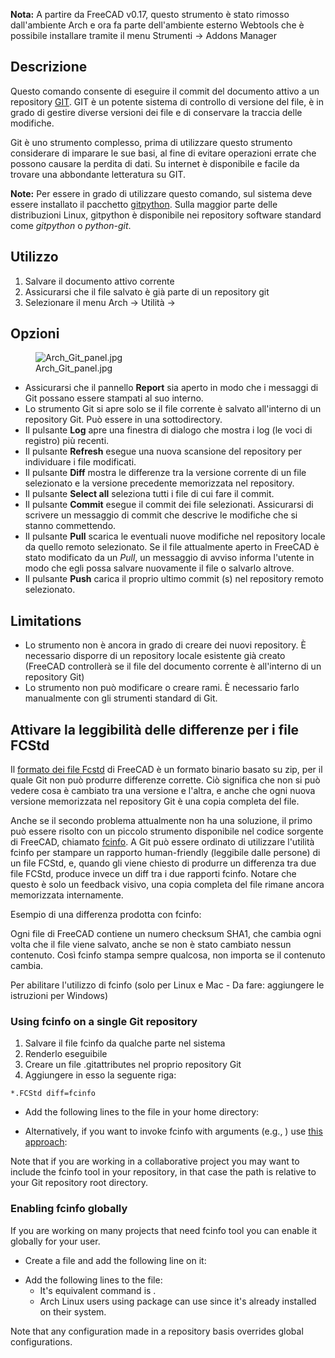 <languages/>

<div class="mw-translate-fuzzy">
{{GuiCommand/it
|Name=Arch Git
‏‎|Name/it=Arch Git
|MenuLocation=Arch → Utilità → Git
|Workbenches=[[Arch_Workbench/it|Arch]]
|Shortcut=
‏‎|SeeAlso=
}}
</div>

<div class="mw-translate-fuzzy">
'''Nota:''' A partire da FreeCAD v0.17, questo strumento è stato rimosso dall'ambiente Arch e ora fa parte dell'ambiente esterno Webtools che è possibile installare tramite il menu Strumenti → Addons Manager
</div>

<span id="Description"></span>
==Descrizione==

Questo comando consente di eseguire il commit del documento attivo a un repository [https://en.wikipedia.org/wiki/Git_%28software%29 GIT]. GIT è un potente sistema di controllo di versione del file, è in grado di gestire diverse versioni dei file e di conservare la traccia delle modifiche.

Git è uno strumento complesso, prima di utilizzare questo strumento considerare di imparare le sue basi, al fine di evitare operazioni errate che possono causare la perdita di dati. Su internet è disponibile e facile da trovare una abbondante letteratura su GIT.

<div class="mw-translate-fuzzy">
'''Note:''' Per essere in grado di utilizzare questo comando, sul sistema deve essere installato il pacchetto [https://github.com/gitpython-developers/GitPython gitpython]. Sulla maggior parte delle distribuzioni Linux, gitpython è disponibile nei repository software standard come ''gitpython'' o ''python-git''.
</div>

<span id="Usage"></span>
==Utilizzo==

<div class="mw-translate-fuzzy">
# Salvare il documento attivo corrente
# Assicurarsi che il file salvato è già parte di un repository git
# Selezionare il menu Arch → Utilità → {{KEY|[[Image:WebTools_Git.svg|16px]] [[Arch Git/it|Git]]}}
</div>

<span id="Options"></span>
== Opzioni ==

<div class="mw-translate-fuzzy">
[[Image:Arch Git panel.jpg|right]]
</div>

<div class="mw-translate-fuzzy">
* Assicurarsi che il pannello '''Report''' sia aperto in modo che i messaggi di Git possano essere stampati al suo interno.
* Lo strumento Git si apre solo se il file corrente è salvato all'interno di un repository Git. Può essere in una sottodirectory.
* Il pulsante '''Log''' apre una finestra di dialogo che mostra i log (le voci di registro) più recenti.
* Il pulsante '''Refresh''' esegue una nuova scansione del repository per individuare i file modificati.
* Il pulsante '''Diff''' mostra le differenze tra la versione corrente di un file selezionato e la versione precedente memorizzata nel repository.
* Il pulsante '''Select all''' seleziona tutti i file di cui fare il commit.
* Il pulsante '''Commit''' esegue il commit dei file selezionati. Assicurarsi di scrivere un messaggio di commit che descrive le modifiche che si stanno commettendo.
* Il pulsante '''Pull''' scarica le eventuali nuove modifiche nel repository locale da quello remoto selezionato. Se il file attualmente aperto in FreeCAD è stato modificato da un ''Pull'', un messaggio di avviso informa l'utente in modo che egli possa salvare nuovamente il file o salvarlo altrove.
* Il pulsante '''Push''' carica il proprio ultimo commit (s) nel repository remoto selezionato.
</div>

==Limitations==

<div class="mw-translate-fuzzy">
* Lo strumento non è ancora in grado di creare dei nuovi repository. È necessario disporre di un repository locale esistente già creato (FreeCAD controllerà se il file del documento corrente è all'interno di un repository Git)
* Lo strumento non può modificare o creare rami. È necessario farlo manualmente con gli strumenti standard di Git.
</div>

<span id="Enabling_human-readable_diffs_for_FCStd_files_with_the_fcinfo_utility"></span>
<div class="mw-translate-fuzzy">
==Attivare la leggibilità  delle differenze per i file FCStd==
</div>

<div class="mw-translate-fuzzy">
Il [[Fcstd file format/it|formato dei file Fcstd]] di FreeCAD è un formato binario basato su zip, per il quale Git non può produrre differenze corrette. Ciò significa che non si può vedere cosa è cambiato tra una versione e l'altra, e anche che ogni nuova versione memorizzata nel repository Git è una copia completa del file.
</div>

Anche se il secondo problema attualmente non ha una soluzione, il primo può essere risolto con un piccolo strumento disponibile nel codice sorgente di FreeCAD, chiamato [https://github.com/FreeCAD/FreeCAD/blob/master/src/Tools/fcinfo fcinfo]. A Git può essere ordinato di utilizzare l'utilità fcinfo per stampare un rapporto human-friendly (leggibile dalle persone) di un file FCStd, e, quando gli viene chiesto di produrre un differenza tra due file FCStd, produce invece un diff tra i due rapporti fcinfo. Notare che questo è solo un feedback visivo, una copia completa del file rimane ancora memorizzata internamente.

Esempio di una differenza prodotta con fcinfo:

{{Code|code=
diff --git a/testhouse.FcStd b/testhouse.FcStd
index 08077b6..985b1d8 100644
--- a/testhouse.FcStd
+++ b/testhouse.FcStd
@@ -1,26 +1,25 @@
-Document: /tmp/43un09_testhouse.FcStd (442K)
-   SHA1: 67c1985a45d93cba57d5bf44490897aba460100d
+Document: /tmp/zfXoDd_testhouse.FcStd (370K)
+   SHA1: db1cb5fca18af7bfdca849028f40550df4d845cb
    Comment : This is a test house to showcase FreeCAD's BIM worflow and IFC export capabilities
    Company : uncreated.net
    CreatedBy : Yorik van Havre
    CreationDate : Fri May  9 12:05:54 2014 
    FileVersion : 1
    Id : 
-   Label : testhouse
-   LastModifiedBy : Yorik van Havre
-   LastModifiedDate : 2016-06-28T17:05:57-03:00
+   Label : testhouse2
+   LastModifiedBy : Yorik van Havre
+   LastModifiedDate : Sat Sep 13 20:46:36 2014
+
    License : CC-BY 3.0
    LicenseURL : http://creativecommons.org/licenses/by/3.0/
-   ProgramVersion : 0.17R7800 (Git)
-   TipName : 
+   ProgramVersion : 0.15R3989 (Git)
    Uid : 67e62d8a-6674-4358-92fe-615443be887a
-   Objects: (231)
+   Objects: (221)
        Annotation : Drawing::FeatureViewAnnotation
        Annotation001 : Drawing::FeatureViewAnnotation
        Annotation002 : Drawing::FeatureViewAnnotation
        Annotation003 : Drawing::FeatureViewAnnotation
-       Annotation004 : Drawing::FeatureViewAnnotation
-       Annotation005 : Drawing::FeatureViewAnnotation
        Array : Part::FeaturePython (9K)
        Box : Part::Box (2K)
        Building : App::DocumentObjectGroupPython
@@ -110,7 +109,7 @@ Document: /tmp/43un09_testhouse.FcStd (442K)
        Floor : App::DocumentObjectGroupPython
        Floor001 : App::DocumentObjectGroupPython
        Floor002 : App::DocumentObjectGroupPython
-       Frame : Part::FeaturePython (89K)
}}

Ogni file di  FreeCAD contiene un numero checksum SHA1, che cambia ogni volta che il file viene salvato, anche se non è stato cambiato nessun contenuto. Così fcinfo stampa sempre qualcosa, non importa se il contenuto cambia.

Per abilitare l'utilizzo di fcinfo (solo per Linux e Mac - Da fare: aggiungere le istruzioni per Windows)

=== Using fcinfo on a single Git repository ===

<div class="mw-translate-fuzzy">
# Salvare il file fcinfo da qualche parte nel sistema
# Renderlo eseguibile
# Creare un file .gitattributes nel proprio repository Git
# Aggiungere in esso la seguente riga:
 *.FCStd diff=fcinfo
</div>

: {{Code|lang=text|code=
*.FCStd diff=fcinfo
}}

* Add the following lines to the {{Incode|.gitconfig}} file in your home directory:

: {{Code|lang=text|code=
[diff "fcinfo"]
textconv = /path/to/fcinfo
}}

* Alternatively, if you want to invoke fcinfo with arguments (e.g., {{Incode|--gui}}) use [https://stackoverflow.com/questions/55601430/how-to-pass-a-filename-argument-gitconfig-diff-textconv this approach]:

: {{Code|lang=text|code=
[diff "fcinfo"]
textconv = sh -c '/path/to/fcinfo --gui "$0"'XD
}}

Note that if you are working in a collaborative project you may want to include the fcinfo tool in your repository, in that case the path is relative to your Git repository root directory.

=== Enabling fcinfo globally ===

If you are working on many projects that need fcinfo tool you can enable it globally for your user.
* Create a {{Incode|$HOME/.config/git/attributes}} file and add the following line on it:

: {{Code|lang=text|code=
*.FCStd diff=fcinfo
}}

* Add the following lines to the {{Incode|$HOME/.config/git/config}} file:
** It's equivalent command is {{Incode|git config --global diff.fcinfo.textconv "/path/to/fcinfo"}}.
** Arch Linux users using {{Incode|freecad}} package can use {{Incode|textconv = fcinfo}} since it's already installed on their system.

: {{Code|lang=text|code=
[diff "fcinfo"]
textconv = /path/to/fcinfo
}}

Note that any configuration made in a repository basis overrides global configurations.